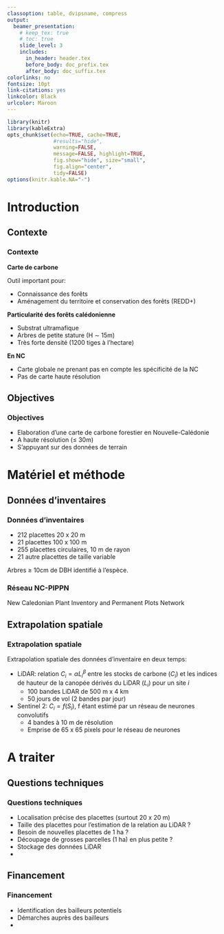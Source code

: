 ```yaml
---
classoption: table, dvipsname, compress
output: 
  beamer_presentation:
    # keep_tex: true
    # toc: true
    slide_level: 3
    includes:
      in_header: header.tex
      before_body: doc_prefix.tex
      after_body: doc_suffix.tex
colorlinks: no
fontsize: 10pt
link-citations: yes
linkcolor: Black
urlcolor: Maroon
---
```



```r
library(knitr)
library(kableExtra)
opts_chunk$set(echo=TRUE, cache=TRUE,
               #results="hide", 
               warning=FALSE,
               message=FALSE, highlight=TRUE,
               fig.show="hide", size="small",
               fig.align="center",
               tidy=FALSE)
options(knitr.kable.NA="-")
```


# Introduction

## Contexte

### Contexte

**Carte de carbone**

Outil important pour:

  - Connaissance des forêts
  - Aménagement du territoire et conservation des forêts (REDD+)

**Particularité des forêts calédonienne**

- Substrat ultramafique
- Arbres de petite stature (H $\sim$ 15m)
- Très forte densité (1200 tiges à l'hectare)

**En NC**

- Carte globale ne prenant pas en compte les spécificité de la NC
- Pas de carte haute résolution

## Objectives

### Objectives

- Elaboration d'une carte de carbone forestier en Nouvelle-Calédonie
- A haute résolution ($\leq$ 30m)
- S'appuyant sur des données de terrain

<!-- ============================================ -->
<!-- Methods -->
<!-- ============================================ -->

# Matériel et méthode

## Données d'inventaires

### Données d'inventaires

- 212 placettes 20 x 20 m
- 21 placettes 100 x 100 m
- 255 placettes circulaires, 10 m de rayon
- 21 autre placettes de taille variable

Arbres $\geq$ 10cm de DBH identifié à l'espèce.

### Réseau NC-PIPPN

New Caledonian Plant Inventory and Permanent Plots Network

\centering \includegraphics[width=0.8\textwidth]{figs/ncpippn-plots}

## Extrapolation spatiale

### Extrapolation spatiale

Extrapolation spatiale des données d'inventaire en deux temps:

- LiDAR: relation $C_i = \alpha L_i^{\beta}$ entre les stocks de carbone ($C_i$) et les indices de
hauteur de la canopée dérivés du LiDAR ($L_i$) pour un site $i$
  - 100 bandes LiDAR de 500 m x 4 km
  - 50 jours de vol (2 bandes par jour)
- Sentinel 2: $C_i = f(S_i)$, f étant estimé par un réseau de neurones convolutifs
  - 4 bandes à 10 m de résolution
  - Emprise de 65 x 65 pixels pour le réseau de neurones

# A traiter

## Questions techniques

### Questions techniques

- Localisation précise des placettes (surtout 20 x 20 m)
- Taille des placettes pour l'estimation de la relation au LiDAR ?
- Besoin de nouvelles placettes de 1 ha ?
- Découpage de grosses parcelles (1 ha) en plus petite ?
- Stockage des données LiDAR
- \ldots

## Financement

### Financement

- Identification des bailleurs potentiels
- Démarches auprès des bailleurs
- \ldots

<!-- ============================================ -->
<!-- EOF
<!-- ============================================ -->
